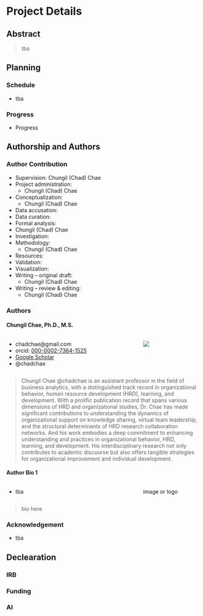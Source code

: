 # Project Details {.unnumbered}

## Abstract

> tba

## Planning

### Schedule
- tba

### Progress
- Progress

## Authorship and Authors

### Author Contribution

- Supervision: Chungil (Chad) Chae 
- Project administration:
  - Chungil (Chad) Chae
- Conceptualization:
  - Chungil (Chad) Chae
-  Data accusation:
-  Data curation:
-  Formal analysis:
  - Chungil (Chad) Chae
- Investigation:
- Methodology:
  - Chungil (Chad) Chae
- Resources:
- Validation:
- Visualization:
- Writing – original draft:
  - Chungil (Chad) Chae
- Writing – review & editing:
  - Chungil (Chad) Chae



### Authors

#### Chungil Chae, Ph.D., M.S.

:::: {.columns}

::: {.column width="70%"}
- chadchae\@gmail.com
- orcid: [000-0002-7364-1525](https://orcid.org/0000-0002-7364-1525)
- [Google Scholar](https://scholar.google.com/citations?user=c4lRBrkAAAAJ&hl=en)
- @chadchae

:::

::: {.column width="30%"}
![](img/chadchae.png)
:::


::::

> Chungil Chae @chadchae is an assistant professor in the field of business analytics, with a distinguished track record in organizational behavior, human resource development (HRD), learning, and development. With a prolific publication record that spans various dimensions of HRD and organizational studies, Dr. Chae has made significant contributions to understanding the dynamics of organizational support on knowledge sharing, virtual team leadership, and the structural determinants of HRD research collaboration networks. And his work embodies a deep commitment to enhancing understanding and practices in organizational behavior, HRD, learning, and development. His interdisciplinary research not only contributes to academic discourse but also offers tangible strategies for organizational improvement and individual development.

#### Author Bio 1

:::: {.columns}

::: {.column width="70%"}
- tba

:::

::: {.column width="30%"}
image or logo
:::

::::

> bio here

### Acknowledgement

-   tba

## Declearation

### IRB

### Funding

### AI

